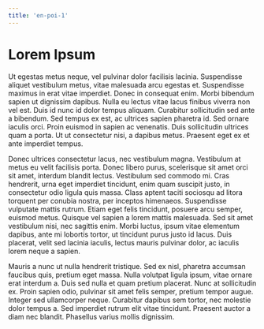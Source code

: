 ```yaml
---
title: 'en-poi-1'
---
```


# Lorem Ipsum

Ut egestas metus neque, vel pulvinar dolor facilisis lacinia. Suspendisse aliquet vestibulum metus, vitae malesuada arcu egestas et. Suspendisse maximus in erat vitae imperdiet. Donec in consequat enim. Morbi bibendum sapien ut dignissim dapibus. Nulla eu lectus vitae lacus finibus viverra non vel est. Duis id nunc id dolor tempus aliquam. Curabitur sollicitudin sed ante a bibendum. Sed tempus ex est, ac ultrices sapien pharetra id. Sed ornare iaculis orci. Proin euismod in sapien ac venenatis. Duis sollicitudin ultrices quam a porta. Ut ut consectetur nisi, a dapibus metus. Praesent eget ex et ante imperdiet tempus.

Donec ultrices consectetur lacus, nec vestibulum magna. Vestibulum at metus eu velit facilisis porta. Donec libero purus, scelerisque sit amet orci sit amet, interdum blandit lectus. Vestibulum sed commodo mi. Cras hendrerit, urna eget imperdiet tincidunt, enim quam suscipit justo, in consectetur odio ligula quis massa. Class aptent taciti sociosqu ad litora torquent per conubia nostra, per inceptos himenaeos. Suspendisse vulputate mattis rutrum. Etiam eget felis tincidunt, posuere arcu semper, euismod metus. Quisque vel sapien a lorem mattis malesuada. Sed sit amet vestibulum nisi, nec sagittis enim. Morbi luctus, ipsum vitae elementum dapibus, ante mi lobortis tortor, ut tincidunt purus justo id lacus. Duis placerat, velit sed lacinia iaculis, lectus mauris pulvinar dolor, ac iaculis lorem neque a sapien.

Mauris a nunc ut nulla hendrerit tristique. Sed ex nisl, pharetra accumsan faucibus quis, pretium eget massa. Nulla volutpat ligula ipsum, vitae ornare erat interdum a. Duis sed nulla et quam pretium placerat. Nunc at sollicitudin ex. Proin sapien odio, pulvinar sit amet felis semper, pretium tempor augue. Integer sed ullamcorper neque. Curabitur dapibus sem tortor, nec molestie dolor tempus a. Sed imperdiet rutrum elit vitae tincidunt. Praesent auctor a diam nec blandit. Phasellus varius mollis dignissim.
